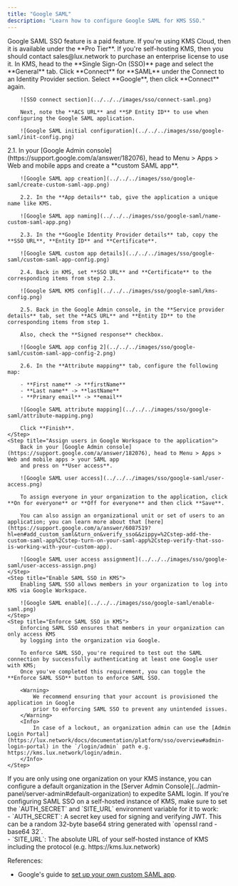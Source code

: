 ```yaml
---
title: "Google SAML"
description: "Learn how to configure Google SAML for KMS SSO."
---
```


<Info>
  Google SAML SSO feature is a paid feature. If you're using KMS Cloud,
  then it is available under the **Pro Tier**. If you're self-hosting KMS,
  then you should contact sales@lux.network to purchase an enterprise license
  to use it.
</Info>

<Steps>
   <Step title="Prepare the SAML SSO configuration in KMS">
        In KMS, head to the **Single Sign-On (SSO)** page and select the **General** tab. Click **Connect** for **SAML** under the Connect to an Identity Provider section. Select **Google**, then click **Connect** again.

        ![SSO connect section](../../../images/sso/connect-saml.png)

        Next, note the **ACS URL** and **SP Entity ID** to use when configuring the Google SAML application.

        ![Google SAML initial configuration](../../../images/sso/google-saml/init-config.png)

   </Step>
   <Step title="Create a SAML application in Google">
        2.1. In your [Google Admin console](https://support.google.com/a/answer/182076), head to Menu > Apps > Web and mobile apps and
        create a **custom SAML app**.

        ![Google SAML app creation](../../../images/sso/google-saml/create-custom-saml-app.png)

        2.2. In the **App details** tab, give the application a unique name like KMS.

        ![Google SAML app naming](../../../images/sso/google-saml/name-custom-saml-app.png)

        2.3. In the **Google Identity Provider details** tab, copy the **SSO URL**, **Entity ID** and **Certificate**.

        ![Google SAML custom app details](../../../images/sso/google-saml/custom-saml-app-config.png)

        2.4. Back in KMS, set **SSO URL** and **Certificate** to the corresponding items from step 2.3.

        ![Google SAML KMS config](../../../images/sso/google-saml/kms-config.png)

        2.5. Back in the Google Admin console, in the **Service provider details** tab, set the **ACS URL** and **Entity ID** to the corresponding items from step 1.

        Also, check the **Signed response** checkbox.

        ![Google SAML app config 2](../../../images/sso/google-saml/custom-saml-app-config-2.png)

        2.6. In the **Attribute mapping** tab, configure the following map:

        - **First name** -> **firstName**
        - **Last name** -> **lastName**
        - **Primary email** -> **email**

        ![Google SAML attribute mapping](../../../images/sso/google-saml/attribute-mapping.png)

        Click **Finish**.
    </Step>
    <Step title="Assign users in Google Workspace to the application">
        Back in your [Google Admin console](https://support.google.com/a/answer/182076), head to Menu > Apps > Web and mobile apps > your SAML app
        and press on **User access**.

        ![Google SAML user access](../../../images/sso/google-saml/user-access.png)

        To assign everyone in your organization to the application, click **On for everyone** or **Off for everyone** and then click **Save**.

        You can also assign an organizational unit or set of users to an application; you can learn more about that [here](https://support.google.com/a/answer/6087519?hl=en#add_custom_saml&turn_on&verify_sso&&zippy=%2Cstep-add-the-custom-saml-app%2Cstep-turn-on-your-saml-app%2Cstep-verify-that-sso-is-working-with-your-custom-app).

        ![Google SAML user access assignment](../../../images/sso/google-saml/user-access-assign.png)
    </Step>
    <Step title="Enable SAML SSO in KMS">
        Enabling SAML SSO allows members in your organization to log into KMS via Google Workspace.

        ![Google SAML enable](../../../images/sso/google-saml/enable-saml.png)
    </Step>
    <Step title="Enforce SAML SSO in KMS">
        Enforcing SAML SSO ensures that members in your organization can only access KMS
        by logging into the organization via Google.

        To enforce SAML SSO, you're required to test out the SAML connection by successfully authenticating at least one Google user with KMS;
        Once you've completed this requirement, you can toggle the **Enforce SAML SSO** button to enforce SAML SSO.

        <Warning>
            We recommend ensuring that your account is provisioned the application in Google
            prior to enforcing SAML SSO to prevent any unintended issues.
        </Warning>
        <Info>
            In case of a lockout, an organization admin can use the [Admin Login Portal](https://lux.network/docs/documentation/platform/sso/overview#admin-login-portal) in the `/login/admin` path e.g. https://kms.lux.network/login/admin.
        </Info>
    </Step>

</Steps>

<Tip>
    If you are only using one organization on your KMS instance, you can configure a default organization in the [Server Admin Console](../admin-panel/server-admin#default-organization) to expedite SAML login.
</Tip>

<Note>
    If you're configuring SAML SSO on a self-hosted instance of KMS, make
    sure to set the `AUTH_SECRET` and `SITE_URL` environment variable for it to
    work:
    <div class="height:1px;"/>
    - `AUTH_SECRET`: A secret key used for signing and verifying JWT. This
    can be a random 32-byte base64 string generated with `openssl rand -base64
    32`.
    <div class="height:1px;"/>
    - `SITE_URL`: The absolute URL of your self-hosted instance of KMS including the protocol (e.g. https://kms.lux.network)
</Note>

References:

- Google's guide to [set up your own custom SAML app](https://support.google.com/a/answer/6087519?hl=en#add_custom_saml&turn_on&verify_sso&&zippy=%2Cstep-add-the-custom-saml-app%2Cstep-turn-on-your-saml-app%2Cstep-verify-that-sso-is-working-with-your-custom-app).
